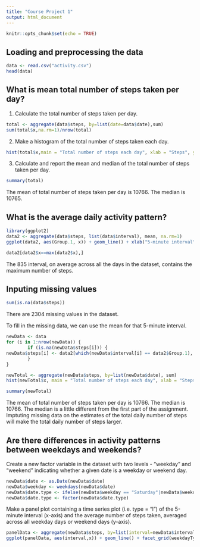 ---
title: "Course Project 1"
output: html_document
---

```{r setup, include=FALSE}
knitr::opts_chunk$set(echo = TRUE)
```

## Loading and preprocessing the data

```{r}
data <- read.csv("activity.csv")
head(data)
```

## What is mean total number of steps taken per day?

1. Calculate the total number of steps taken per day.

```{r}
total <- aggregate(data$steps, by=list(date=data$date),sum)
sum(total$x,na.rm=1)/nrow(total)
```

2. Make a histogram of the total number of steps taken each day.

```{r}
hist(total$x,main = "Total number of steps each day", xlab = "Steps", ylab = 'Count')
```
3. Calculate and report the mean and median of the total number of steps taken per day.

```{r}
summary(total)
```
The mean of total number of steps taken per day is 10766. The median is 10765.

## What is the average daily activity pattern?

```{r}
library(ggplot2)
data2 <- aggregate(data$steps, list(data$interval), mean, na.rm=1)
ggplot(data2, aes(Group.1, x)) + geom_line() + xlab("5-minute interval") + ylab("average number of steps")
```
```{r}
data2[data2$x==max(data2$x),]
```

The 835 interval, on average across all the days in the dataset, contains the maximum number of steps.

## Inputing missing values

```{r}
sum(is.na(data$steps))
```

There are 2304 missing values in the dataset.

To fill in the missing data, we can use the mean for that 5-minute interval.

```{r}
newData <- data
for (i in 1:nrow(newData)) {
        if (is.na(newData$steps[i])) {
newData$steps[i] <- data2[which(newData$interval[i] == data2$Group.1), ]$x
        }
}
```

```{r}
newTotal <- aggregate(newData$steps, by=list(newData$date), sum)
hist(newTotal$x, main = "Total number of steps each day", xlab = "Steps", ylab = 'Count')
```

```{r}
summary(newTotal)
```

The mean of total number of steps taken per day is 10766. The median is 10766.
The median is a little different from the first part of the assignment. Imptuting missing data on the estimates of the total daily number of steps will make the total daily number of steps larger.

## Are there differences in activity patterns between weekdays and weekends?

Create a new factor variable in the dataset with two levels - "weekday" and "weekend" indicating whether a given date is a weekday or weekend day.

```{r}
newData$date <- as.Date(newData$date)
newData$weekday <- weekdays(newData$date)
newData$date.type <- ifelse(newData$weekday == "Saturday"|newData$weekday == "Sunday", "Weekend", "Weekday")
newData$date.type <- factor(newData$date.type)
```

Make a panel plot containing a time series plot (i.e. type = "l") of the 5-minute interval (x-axis) and the average number of steps taken, averaged across all weekday days or weekend days (y-axis).

```{r}
panelData <- aggregate(newData$steps, by=list(interval=newData$interval, weekdayType=newData$date.type), sum)
ggplot(panelData, aes(interval,x)) + geom_line() + facet_grid(weekdayType~.)+xlab("5-minute interval") + ylab("average number of steps")
```




